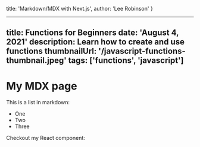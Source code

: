   title: 'Markdown/MDX with Next.js',
  author: 'Lee Robinson'
}

---
title: Functions for Beginners
date: 'August 4, 2021'
description: Learn how to create and use functions
thumbnailUrl: '/javascript-functions-thumbnail.jpeg'
tags: ['functions', 'javascript']
---

# My MDX page

This is a list in markdown:

- One
- Two
- Three

Checkout my React component:
